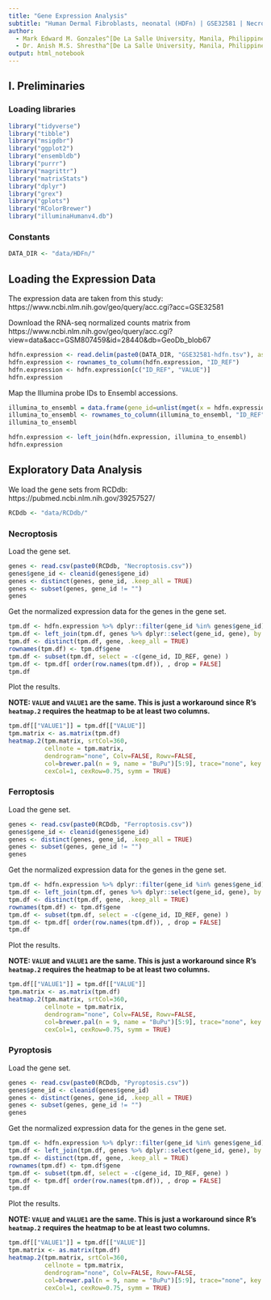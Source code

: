 ```yaml
---
title: "Gene Expression Analysis"
subtitle: "Human Dermal Fibroblasts, neonatal (HDFn) | GSE32581 | Necroptosis, Ferroptosis & Pyroptosis"
author: 
  - Mark Edward M. Gonzales^[De La Salle University, Manila, Philippines, gonzales.markedward@gmail.com]
  - Dr. Anish M.S. Shrestha^[De La Salle University, Manila, Philippines, anish.shrestha@dlsu.edu.ph]
output: html_notebook
---
```


## I. Preliminaries

### Loading libraries

```r
library("tidyverse")
library("tibble")
library("msigdbr")
library("ggplot2")
library("ensembldb")
library("purrr")
library("magrittr")
library("matrixStats")
library("dplyr")
library("grex")
library("gplots")
library("RColorBrewer")
library("illuminaHumanv4.db")
```

### Constants
```r
DATA_DIR <- "data/HDFn/"
```

## Loading the Expression Data

The expression data are taken from this study: https://www.ncbi.nlm.nih.gov/geo/query/acc.cgi?acc=GSE32581

Download the RNA-seq normalized counts matrix from https://www.ncbi.nlm.nih.gov/geo/query/acc.cgi?view=data&acc=GSM807459&id=28440&db=GeoDb_blob67

```r
hdfn.expression <- read.delim(paste0(DATA_DIR, "GSE32581-hdfn.tsv"), as.is = TRUE, header = TRUE, row.names = 1)
hdfn.expression <- rownames_to_column(hdfn.expression, "ID_REF")
hdfn.expression <- hdfn.expression[c("ID_REF", "VALUE")]
hdfn.expression
```

Map the Illumina probe IDs to Ensembl accessions.

```r
illumina_to_ensembl = data.frame(gene_id=unlist(mget(x = hdfn.expression[["ID_REF"]], envir = illuminaHumanv4ENSEMBL)))
illumina_to_ensembl <- rownames_to_column(illumina_to_ensembl, "ID_REF")
illumina_to_ensembl
```

```r
hdfn.expression <- left_join(hdfn.expression, illumina_to_ensembl)
hdfn.expression
```

## Exploratory Data Analysis

We load the gene sets from RCDdb: https://pubmed.ncbi.nlm.nih.gov/39257527/

```r
RCDdb <- "data/RCDdb/"
```

### Necroptosis

Load the gene set.

```r
genes <- read.csv(paste0(RCDdb, "Necroptosis.csv"))
genes$gene_id <- cleanid(genes$gene_id)
genes <- distinct(genes, gene_id, .keep_all = TRUE)
genes <- subset(genes, gene_id != "")
genes
```

Get the normalized expression data for the genes in the gene set.

```r
tpm.df <- hdfn.expression %>% dplyr::filter(gene_id %in% genes$gene_id)
tpm.df <- left_join(tpm.df, genes %>% dplyr::select(gene_id, gene), by = c("gene_id" = "gene_id"))
tpm.df <- distinct(tpm.df, gene, .keep_all = TRUE)
rownames(tpm.df) <- tpm.df$gene
tpm.df <- subset(tpm.df, select = -c(gene_id, ID_REF, gene) )
tpm.df <- tpm.df[ order(row.names(tpm.df)), , drop = FALSE]
tpm.df
```

Plot the results.

**NOTE: `VALUE` and `VALUE1` are the same. This is just a workaround since R's `heatmap.2` requires the heatmap to be at least two columns.**

```r
tpm.df[["VALUE1"]] = tpm.df[["VALUE"]]
tpm.matrix <- as.matrix(tpm.df)
heatmap.2(tpm.matrix, srtCol=360, 
          cellnote = tpm.matrix, 
          dendrogram="none", Colv=FALSE, Rowv=FALSE,
          col=brewer.pal(n = 9, name = "BuPu")[5:9], trace="none", key = FALSE, lwid=c(0.1,4), lhei=c(0.1,4),
          cexCol=1, cexRow=0.75, symm = TRUE)
```
### Ferroptosis

Load the gene set.

```r
genes <- read.csv(paste0(RCDdb, "Ferroptosis.csv"))
genes$gene_id <- cleanid(genes$gene_id)
genes <- distinct(genes, gene_id, .keep_all = TRUE)
genes <- subset(genes, gene_id != "")
genes
```

Get the normalized expression data for the genes in the gene set.

```r
tpm.df <- hdfn.expression %>% dplyr::filter(gene_id %in% genes$gene_id)
tpm.df <- left_join(tpm.df, genes %>% dplyr::select(gene_id, gene), by = c("gene_id" = "gene_id"))
tpm.df <- distinct(tpm.df, gene, .keep_all = TRUE)
rownames(tpm.df) <- tpm.df$gene
tpm.df <- subset(tpm.df, select = -c(gene_id, ID_REF, gene) )
tpm.df <- tpm.df[ order(row.names(tpm.df)), , drop = FALSE]
tpm.df
```

Plot the results.

**NOTE: `VALUE` and `VALUE1` are the same. This is just a workaround since R's `heatmap.2` requires the heatmap to be at least two columns.**

```r
tpm.df[["VALUE1"]] = tpm.df[["VALUE"]]
tpm.matrix <- as.matrix(tpm.df)
heatmap.2(tpm.matrix, srtCol=360, 
          cellnote = tpm.matrix, 
          dendrogram="none", Colv=FALSE, Rowv=FALSE,
          col=brewer.pal(n = 9, name = "BuPu")[5:9], trace="none", key = FALSE, lwid=c(0.1,4), lhei=c(0.1,4),
          cexCol=1, cexRow=0.75, symm = TRUE)
```

### Pyroptosis

Load the gene set.

```r
genes <- read.csv(paste0(RCDdb, "Pyroptosis.csv"))
genes$gene_id <- cleanid(genes$gene_id)
genes <- distinct(genes, gene_id, .keep_all = TRUE)
genes <- subset(genes, gene_id != "")
genes
```

Get the normalized expression data for the genes in the gene set.

```r
tpm.df <- hdfn.expression %>% dplyr::filter(gene_id %in% genes$gene_id)
tpm.df <- left_join(tpm.df, genes %>% dplyr::select(gene_id, gene), by = c("gene_id" = "gene_id"))
tpm.df <- distinct(tpm.df, gene, .keep_all = TRUE)
rownames(tpm.df) <- tpm.df$gene
tpm.df <- subset(tpm.df, select = -c(gene_id, ID_REF, gene) )
tpm.df <- tpm.df[ order(row.names(tpm.df)), , drop = FALSE]
tpm.df
```

Plot the results.

**NOTE: `VALUE` and `VALUE1` are the same. This is just a workaround since R's `heatmap.2` requires the heatmap to be at least two columns.**

```r
tpm.df[["VALUE1"]] = tpm.df[["VALUE"]]
tpm.matrix <- as.matrix(tpm.df)
heatmap.2(tpm.matrix, srtCol=360, 
          cellnote = tpm.matrix, 
          dendrogram="none", Colv=FALSE, Rowv=FALSE,
          col=brewer.pal(n = 9, name = "BuPu")[5:9], trace="none", key = FALSE, lwid=c(0.1,4), lhei=c(0.1,4),
          cexCol=1, cexRow=0.75, symm = TRUE)
```